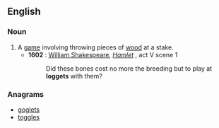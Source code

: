 ==English==

===Noun===
{{head|en|noun}}

# A [[game]] involving throwing pieces of [[wood]] at a stake.
#* '''1602''' : [[w:William Shakespeare|William Shakespeare]], ''[[s:Hamlet|Hamlet]]'' , act V scene 1
#*: Did these bones cost no more the breeding but to play at '''loggets''' with them?

===Anagrams===
* [[goglets#English|goglets]]
* [[toggles#English|toggles]]